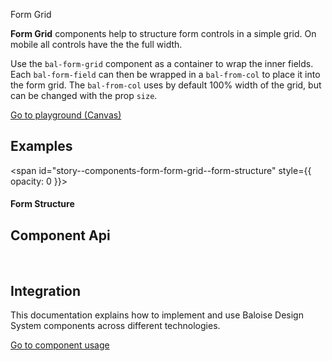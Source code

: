 
<bal-doc-banner id="story--components-form-form-grid--basic">Form Grid</bal-doc-banner>

<bal-doc-lead>
  <b>Form Grid</b> components help to structure form controls in a simple grid. On mobile all controls have the the full
  width.
</bal-doc-lead>

Use the `bal-form-grid` component as a container to wrap the inner fields. Each `bal-form-field` can then be wrapped in a `bal-from-col` to place
it into the form grid. The `bal-from-col` uses by default 100% width of the grid, but can be changed with the prop `size`.

<Canvas withSource="open">
  <Story id="components-form-form-grid--basic" />
</Canvas>

<bal-doc-app>
  <bal-button-group class="mb-large" position="center">
    <a class="button is-info is-outlined" href="?path=/story/components-form-form-grid--basic">
      Go to playground (Canvas)
    </a>
    <bal-doc-code-sandbox
      framework="angular"
      template={Basic.parameters.docs.source.code}
      modules="form-grid,field"
    ></bal-doc-code-sandbox>
    <bal-doc-code-sandbox
      framework="html"
      template={Basic.parameters.docs.source.code}
      modules="form-grid,field"
    ></bal-doc-code-sandbox>
  </bal-button-group>
</bal-doc-app>

## Examples

<span id="story--components-form-form-grid--form-structure" style={{ opacity: 0 }}></span>

#### Form Structure

<Canvas>
  <Story id="components-form-form-grid--form-structure" />
</Canvas>

## Component Api

<Description markdown={readme} />
<Description markdown={formCol} />

<br />

## Integration

This documentation explains how to implement and use Baloise Design System components across different technologies.

<a class="button is-primary" href="?path=/docs/development-components--page">
  Go to component usage
</a>


<Description markdown={theming} />


<Description markdown={testing} />

<bal-doc-github link="/components/form/bal-form-grid/stories/bal-form-grid.docs.mdx"></bal-doc-github>
